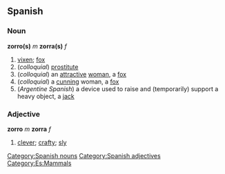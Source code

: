 == Spanish ==
=== Noun ===
'''zorro(s)''' ''m'' '''zorra(s)''' ''f''
#[[vixen]]; [[fox]]
#(''colloquial'') [[prostitute]]
#(''colloquial'') an [[attractive]] [[woman]], a [[fox]]
#(''colloquial'') a [[cunning]] woman, a [[fox]]
#(''Argentine Spanish'') a device used to raise and (temporarily) support a heavy object, a [[jack]]

=== Adjective ===
'''zorro''' ''m'' '''zorra''' ''f''
# [[clever]]; [[crafty]]; [[sly]]

[[Category:Spanish nouns]]
[[Category:Spanish adjectives]]
[[Category:Es:Mammals]]